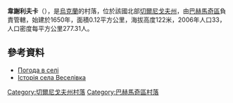 {{coord|51|23|55|N|32|56|1|E|scale:100000|display=title}}

'''韋謝利夫卡'''（{{lang-uk|Веселівка}}），是[[烏克蘭|烏克蘭]]的村落，位於該國北部[[切爾尼戈夫州|切爾尼戈夫州]]，由[[巴赫馬奇區|巴赫馬奇區]]負責管轄，始建於1650年，面積0.12平方公里，海拔高度122米，2006年人口33，人口密度每平方公里277.31人。

==參考資料==
*[http://weather.in.ua/ua/chernigovskaja/3469 Погода в селі ] {{Wayback|url=http://weather.in.ua/ua/chernigovskaja/3469 |date=20160305090426 }}
*[https://web.archive.org/web/20160822000220/http://tour-cn.com.ua/publ/istorija_sil_bondari_veselivka_ta_lisova_poljana_bakhmackogo_rajonu/70-1-0-877 Історія села Веселівка ]

[[Category:切爾尼戈夫州村落|Category:切爾尼戈夫州村落]]
[[Category:巴赫馬奇區村落|Category:巴赫馬奇區村落]]


{{Chernihiv-geo-stub}}
